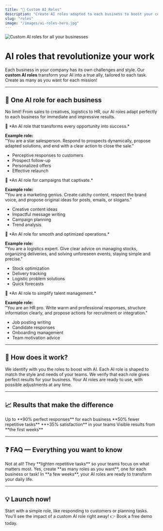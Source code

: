 ```yaml
---
title: "🤖 Custom AI Roles"
description: "Create AI roles adapted to each business to boost your company"
slug: "roles"
image: "/images/ai-roles-hero.jpg"
---
```


<Frame caption="AI roles designed for each of your team's missions">
  <img src="/images/ai-roles-hero.jpg" alt="Custom AI roles for all your businesses" />
</Frame>

# AI roles that revolutionize your work

Each business in your company has its own challenges and style. Our **custom AI roles** transform your AI into a true ally, tailored to each task. Create as many as you want for each mission!

---

## 🌟 One AI role for each business

No limit! From sales to creatives, logistics to HR, our AI roles adapt perfectly to each business for immediate and impressive results.

<Tabs>
<Tab title="💼 Sales">
💬 *An AI role that transforms every opportunity into success.*  

**Example role:**  
"You are a star salesperson. Respond to prospects dynamically, propose adapted solutions, and end with a clear action to close the sale."  

- Perceptive responses to customers  
- Prospect follow-up  
- Personalized offers  
- Effective relaunch
</Tab>

<Tab title="🎨 Marketing & Creation">
💬 *An AI role for campaigns that captivate.*  

**Example role:**  
"You are a marketing genius. Create catchy content, respect the brand voice, and propose original ideas for posts, emails, or slogans."  

- Creative content ideas  
- Impactful message writing  
- Campaign planning  
- Trend analysis
</Tab>

<Tab title="📦 Logistics & Supply Chain">
💬 *An AI role for smooth and optimized operations.*  

**Example role:**  
"You are a logistics expert. Give clear advice on managing stocks, organizing deliveries, and solving unforeseen events, staying simple and precise."  

- Stock optimization  
- Delivery tracking  
- Logistic problem solutions  
- Quick forecasts
</Tab>

<Tab title="👥 Human Resources">
💬 *An AI role to simplify talent management.*  

**Example role:**  
"You are an HR pro. Write warm and professional responses, structure information clearly, and propose actions for recruitment or integration."  

- Job posting writing  
- Candidate responses  
- Onboarding management  
- Team motivation advice
</Tab>
</Tabs>

---

## 🚀 How does it work?

<Steps>
<Step title="1. Choose your businesses">
  We identify with you the roles to boost with AI.
</Step>

<Step title="2. Personalize your roles">
  Each AI role is shaped to match the style and needs of your teams.
</Step>

<Step title="3. Test and validate">
  We verify that each role gives perfect results for your business.
</Step>

<Step title="4. Launch and adjust">
  Your AI roles are ready to use, with possible adjustments at any time.
</Step>
</Steps>

---

## 📈 Results that make the difference

<CardGroup cols={2}>
  <Card title="Top precision" icon="target">
    Up to **90% perfect responses** for each business
  </Card>
  <Card title="Time savings" icon="clock">
    **50% fewer repetitive tasks**
  </Card>
  <Card title="Happy teams" icon="smile">
    **+35% satisfaction** in your teams
  </Card>
  <Card title="Quick impact" icon="chart-line">
    Visible results from **the first weeks**
  </Card>
</CardGroup>

---

## ❓ FAQ — Everything you want to know

<AccordionGroup>
<Accordion title="Do AI roles replace my teams?">
Not at all! They **lighten repetitive tasks** so your teams focus on what matters most.
</Accordion>

<Accordion title="Can I create multiple AI roles?">
Yes, create **as many roles as you want**, one for each business or task!
</Accordion>

<Accordion title="How long to set them up?">
In **a few weeks**, your AI roles are ready to transform your daily life.
</Accordion>
</AccordionGroup>

---

## 💡 Launch now!

<Tip>
Start with a simple role, like responding to customers or planning tasks. You'll see the impact of a custom AI role right away!  
👉 Book a free demo today.
</Tip>